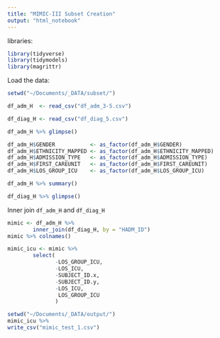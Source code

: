 ```yaml
---
title: "MIMIC-III Subset Creation"
output: "html_notebook"
---
```



libraries:
```r
library(tidyverse)
library(tidymodels)
library(magrittr)
```

Load the data:
```r
setwd("~/Documents/_DATA/subset/")

df_adm_H  <- read_csv("df_adm_3-5.csv")

df_diag_H <- read_csv("df_diag_5.csv")
```

```r
df_adm_H %>% glimpse()
```

```r
df_adm_H$GENDER           <- as_factor(df_adm_H$GENDER)
df_adm_H$ETHNICITY_MAPPED <- as_factor(df_adm_H$ETHNICITY_MAPPED)
df_adm_H$ADMISSION_TYPE   <- as_factor(df_adm_H$ADMISSION_TYPE)
df_adm_H$FIRST_CAREUNIT   <- as_factor(df_adm_H$FIRST_CAREUNIT)
df_adm_H$LOS_GROUP_ICU    <- as_factor(df_adm_H$LOS_GROUP_ICU)
```

```r
df_adm_H %>% summary()
```


```r
df_diag_H %>% glimpse()
```

Inner join `df_adm_H` and `df_diag_H`
```r
mimic <- df_adm_H %>% 
        inner_join(df_diag_H, by = "HADM_ID")
mimic %>% colnames()
```


```r
mimic_icu <- mimic %>%  
        select(
               -LOS_GROUP_ICU,
               -LOS_ICU,
               -SUBJECT_ID.x, 
               -SUBJECT_ID.y,
               -LOS_ICU,
                LOS_GROUP_ICU
               )
```

```r
setwd("~/Documents/_DATA/output/")
mimic_icu %>% 
write_csv("mimic_test_1.csv")
```

